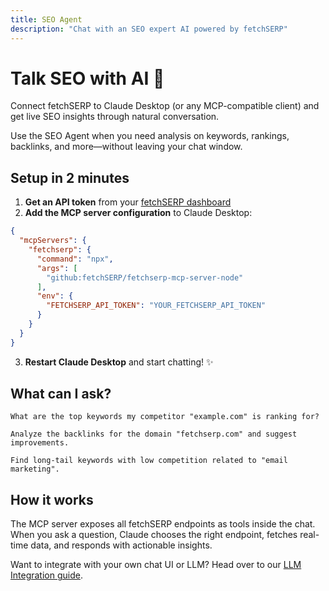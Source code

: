 ```yaml
---
title: SEO Agent
description: "Chat with an SEO expert AI powered by fetchSERP"
---
```


# Talk SEO with AI 💬

Connect fetchSERP to Claude Desktop (or any MCP-compatible client) and get live SEO insights through natural conversation.

<Callout icon="robot">
Use the SEO Agent when you need analysis on keywords, rankings, backlinks, and more—without leaving your chat window.
</Callout>

## Setup in 2 minutes

1. **Get an API token** from your [fetchSERP dashboard](https://www.fetchserp.com)
2. **Add the MCP server configuration** to Claude Desktop:

```json title="~/Library/Application Support/Claude/claude_desktop_config.json"
{
  "mcpServers": {
    "fetchserp": {
      "command": "npx",
      "args": [
        "github:fetchSERP/fetchserp-mcp-server-node"
      ],
      "env": {
        "FETCHSERP_API_TOKEN": "YOUR_FETCHSERP_API_TOKEN"
      }
    }
  }
}
```

3. **Restart Claude Desktop** and start chatting! ✨

## What can I ask?

```prompt
What are the top keywords my competitor "example.com" is ranking for?
```

```prompt
Analyze the backlinks for the domain "fetchserp.com" and suggest improvements.
```

```prompt
Find long-tail keywords with low competition related to "email marketing".
```

## How it works

The MCP server exposes all fetchSERP endpoints as tools inside the chat. When you ask a question, Claude chooses the right endpoint, fetches real-time data, and responds with actionable insights.

Want to integrate with your own chat UI or LLM? Head over to our [LLM Integration guide](/guides/llm). 